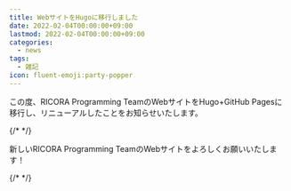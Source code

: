 ```yaml
---
title: WebサイトをHugoに移行しました
date: 2022-02-04T00:00:00+09:00
lastmod: 2022-02-04T00:00:00+09:00
categories:
  - news
tags:
  - 雑記
icon: fluent-emoji:party-popper
---
```


この度、RICORA Programming TeamのWebサイトをHugo+GitHub Pagesに移行し、リニューアルしたことをお知らせいたします。

{/* <!-- textlint-disable ja-technical-writing/no-exclamation-question-mark --> */}

新しいRICORA Programming TeamのWebサイトをよろしくお願いいたします！

{/* <!-- textlint-enable --> */}
